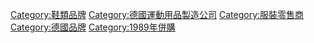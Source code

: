 {{noteTA
|T=zh-cn:阿迪达斯; zh-tw:愛迪達; zh-hk:Adidas
|1=zh-cn:阿迪达斯; zh-tw:愛迪達; zh-hk:Adidas
}}

{{Commons category|Adidas}}

[[Category:鞋類品牌|Category:鞋類品牌]]
[[Category:德國運動用品製造公司|Category:德國運動用品製造公司]]
[[Category:服裝零售商|Category:服裝零售商]]
[[Category:德國品牌|Category:德國品牌]]
[[Category:1989年併購|Category:1989年併購]]